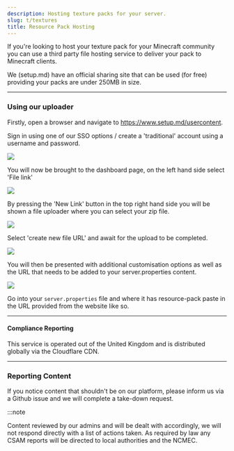 ```yaml
---
description: Hosting texture packs for your server.
slug: t/textures
title: Resource Pack Hosting
---
```


If you're looking to host your texture pack for your Minecraft community you can use a third party file hosting service to deliver your pack to Minecraft clients.

We (setup.md) have an official sharing site that can be used (for free) providing your packs are under 250MB in size.

---

### Using our uploader

Firstly, open a browser and navigate to https://www.setup.md/usercontent.

Sign in using one of our SSO options / create a 'traditional' account using a username and password.

<img src="https://assets.prod.urho.st/uploads/files/7f07c4984e12b24049d70ff7feec7bbf.png"/>

You will now be brought to the dashboard page, on the left hand side select 'File link'

<img src="https://assets.prod.urho.st/uploads/files/9bb03127205ca2590b67513ea0b2e2c8.png"/>

By pressing the 'New Link' button in the top right hand side you will be shown a file uploader where you can select your zip file.

<img src="https://assets.prod.urho.st/uploads/files/c2900f2499ffb12d1cb181cefd04692c.png"/>

Select 'create new file URL' and await for the upload to be completed.

<img src="https://assets.prod.urho.st/uploads/files/326636dcd530912573ed0c753d2c979b.png"/>

You will then be presented with additional customisation options as well as the URL that needs to be added to your server.properties content.

<img src="https://assets.prod.urho.st/uploads/files/0d7cd891c9c5615758c6cec616a388b5.png"/>

Go into your `server.properties` file and where it has resource-pack paste in the URL provided from the website like so.

---
#### Compliance Reporting

This service is operated out of the United Kingdom and is distributed globally via the Cloudflare CDN.

---

### Reporting Content

If you notice content that shouldn't be on our platform, please inform us via a Github issue and we will complete a take-down request.

:::note

Content reviewed by our admins and will be dealt with accordingly, we will not respond directly with a list of actions taken. As required by law any CSAM reports will be directed to local authorities and the NCMEC.
